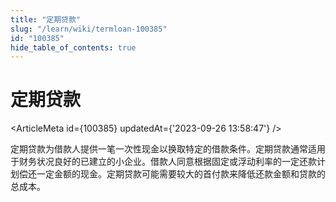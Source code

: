 ```yaml
---
title: "定期贷款"
slug: "/learn/wiki/termloan-100385"
id: "100385"
hide_table_of_contents: true
---
```



# 定期贷款

<ArticleMeta id={100385} updatedAt={'2023-09-26 13:58:47'} />
<div className='border-solid border-b border-t-0 my-4 border-[var(--ifm-color-gray-300)]' />

定期贷款为借款人提供一笔一次性现金以换取特定的借款条件。定期贷款通常适用于财务状况良好的已建立的小企业。借款人同意根据固定或浮动利率的一定还款计划偿还一定金额的现金。定期贷款可能需要较大的首付款来降低还款金额和贷款的总成本。
